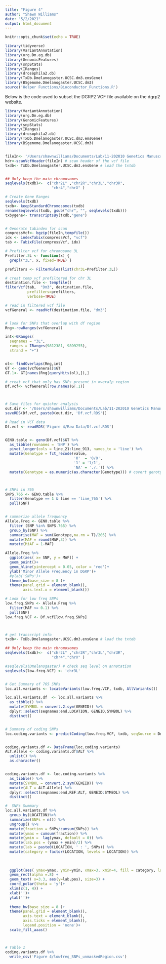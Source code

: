 ```yaml
---
title: "Figure 4"
author: "Shawn Williams"
date: "5/2/2021"
output: html_document
---
```


```r
knitr::opts_chunk$set(echo = TRUE)
```

```r
library(tidyverse)
library(VariantAnnotation)
library(org.Dm.eg.db)
library(GenomicFeatures)
library(snpStats)
library(IRanges)
library(drosophila2.db)
library(TxDb.Dmelanogaster.UCSC.dm3.ensGene)
library(BSgenome.Dmelanogaster.UCSC.dm3)
source('Helper Functions/Bioconductor_Functions.R')
```
Below is the code used to subset the DGRP2 VCF file available on the dgrp2 website.
```r
library(VariantAnnotation)
library(org.Dm.eg.db)
library(GenomicFeatures)
library(snpStats)
library(IRanges)
library(drosophila2.db)
library(TxDb.Dmelanogaster.UCSC.dm3.ensGene)
library(BSgenome.Dmelanogaster.UCSC.dm3)


fileIn<- '/Users/shawnwilliams/Documents/Lab/11-202010 Genetics Manuscript/01-R/dgrp2.vcf' # read in vcf file 
hdr<-scanVcfHeader(fileIn) # scan header of the vcf file 
txdb<- TxDb.Dmelanogaster.UCSC.dm3.ensGene # load the txtdb 


## Only keep the main chromosomes 
seqlevels(txdb)<-  c("chr2L" ,"chr2R","chr3L","chr3R",    
                     "chr4","chrX" )

# Create Gene Ranges
seqlevels(txdb)
txdb<- keepStandardChromosomes(txdb)
renameSeqlevels(txdb, gsub("chr", "", seqlevels(txdb)))
txbygene<- transcriptsBy(txdb,"gene")


# Generate tabindex for scan
compressVcf<- bgzip(fileIn,tempfile())
idx <- indexTabix(compressVcf, "vcf")
tab <- TabixFile(compressVcf, idx)

# Prefilter vcf for chromosome 3L
Prefilter.3L <- function(x) { 
  grepl("3L", x, fixed=TRUE) }

prefilters <- FilterRules(list(chr3L=Prefilter.3L))

# creat temp vcf prefiltered for chr 3L
destination.file <- tempfile()
filterVcf(tab,  "Dm3", destination.file, 
          prefilters=prefilters,
          verbose=TRUE)

# read in filtered vcf file 
vcfGeneral <- readVcf(destination.file, "dm3")


# look for SNPs that overlap with df region
Rng<-rowRanges(vcfGeneral)

int<-GRanges(
  seqnames = "3L",
  ranges = IRanges(9812381, 9899255),
  strand = "+")


ol<- findOverlaps(Rng,int)
GT <- geno(vcfGeneral)$GT
GT.1<- GT[names(Rng[queryHits(ol),]),]

# creat vcf that only has SNPs present in overalp region 
Df.vcf<- vcfGeneral[row.names(GT.1)]



# Save files for quicker analysis 
out.dir <- '/Users/shawnwilliams/Documents/Lab/11-202010 Genetics Manuscript/01-R/'
saveRDS(Df.vcf, paste0(out.dir, 'Df.vcf.RDS'))

```


```r
# Read in VCF data 
Df.vcf <- readRDS('Figure 4/Raw Data/Df.vcf.RDS') 


GENO.table <- geno(Df.vcf)$GT %>%
  as_tibble(rownames = 'SNP') %>%
  pivot_longer(cols = line_21:line_913, names_to = 'line') %>%
  mutate(Genotype = fct_recode(value,
                               '0'  = '0/0', 
                               '1' = '1/1',
                               'NA' = './.')) %>%
  mutate(Genotype = as.numeric(as.character(Genotype))) # covert genotype data into 0/1 



# SNPs in 765 
SNPS.765 <- GENO.table %>%
  filter(Genotype == 1 & line == 'line_765') %>%
  pull(SNP)


# summarize allele frequency 
Allele.Freq <- GENO.table %>% 
  filter (SNP %in% SNPS.765) %>%
  group_by(SNP) %>%
  summarise(MAF = sum(Genotype,na.rm = T)/205) %>%
  mutate(MAF = round(MAF,3)) %>%
  mutate(MiAF = 1-MAF)

Allele.Freq %>%
  ggplot(aes( x= SNP, y = MAF)) +
  geom_point()+
  geom_hline(yintercept = 0.05, color = 'red')+
  ylab('Minor Allele Frequency in DGRP')+
  #ylab('SNPs')+
  theme_bw(base_size = 8 )+
  theme(panel.grid = element_blank(),
        axis.text.x = element_blank())


```

```r

# Look for low freq SNPs
low.freq.SNPs <- Allele.Freq %>%
  filter(MAF <= 0.1) %>%
  pull(SNP)
low.freq.VCF <- Df.vcf[low.freq.SNPs]



# get transcript info 
txdb<- TxDb.Dmelanogaster.UCSC.dm3.ensGene # load the txtdb 

## Only keep the main chromosomes 
seqlevels(txdb)<-  c("chr2L" ,"chr2R","chr3L","chr3R",    
                     "chr4","chrX" )

#seqlevels(Dmelanogaster) # check seq level on annotation
seqlevels(low.freq.VCF) <- 'chr3L'


# Get Summary of 765 SNPs 
loc.all.variants <- locateVariants(low.freq.VCF, txdb, AllVariants())

loc.all.variants.df  <- loc.all.variants %>%
  as_tibble() %>%
  mutate(SYMBOL = convert.2.sym(GENEID)) %>% 
  dplyr::select(seqnames:end,LOCATION, GENEID,SYMBOL) %>%
  distinct()


# Summary of coding SNPs 
loc.coding.variants <- predictCoding(low.freq.VCF, txdb, seqSource = Dmelanogaster)


coding.variants.df <- DataFrame(loc.coding.variants) 
ALT.Allele <- coding.variants.df$ALT %>%
  unlist() %>%
  as.character()


coding.variants.df <- loc.coding.variants %>%
  as_tibble() %>%
  mutate(SYMBOL = convert.2.sym(GENEID)) %>% 
  mutate(ALT = ALT.Allele) %>%
  dplyr::select(seqnames:end,REF:ALT, GENEID:SYMBOL) %>%
  distinct()

#  SNPs Summary 
loc.all.variants.df %>%
  group_by(LOCATION)%>%
  summarize(SNPs = n()) %>% 
  ungroup() %>%
  mutate(fraction = SNPs/cumsum(SNPs)) %>%
  mutate(ymax = cumsum(fraction)) %>%
  mutate(ymin =  lag(ymax, default = 0)) %>%
  mutate(lab.pos = (ymax + ymin)/2) %>%
  mutate(lab = paste0(LOCATION, ' : ', SNPs)) %>%
  mutate(category = factor(LOCATION, levels = LOCATION)) %>%
  
  
  
  ggplot(aes( ymax=ymax, ymin=ymin, xmax=3, xmin=4, fill = category, label=lab)) +
  geom_rect(alpha =.8) +
  geom_text( x=3.3, aes(y=lab.pos), size=3) +
  coord_polar(theta = 'y')+ 
  xlim(c(1, 4)) +
  xlab('')+
  ylab('')+
  
  theme_bw(base_size = 8 )+
  theme(panel.grid = element_blank(),
        axis.text = element_blank(),
        axis.ticks = element_blank(),
        legend.position = 'none')+
  scale_fill_aaas()




```

```r
# Table 1
coding.variants.df %>%
  write_csv('Figure 4/lowfreq_SNPs_unmaskedRegion.csv')

```
